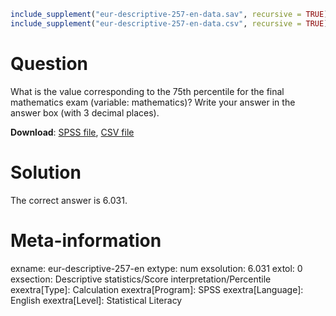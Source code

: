```r
include_supplement("eur-descriptive-257-en-data.sav", recursive = TRUE)
include_supplement("eur-descriptive-257-en-data.csv", recursive = TRUE)
```

Question
========
What is the value corresponding to the 75th percentile for the final mathematics exam (variable: mathematics)? Write your answer in the answer box (with 3 decimal places).

**Download**: [SPSS file](eur-descriptive-257-en-data.sav), [CSV file](eur-descriptive-257-en-data.csv)


Solution
========
The correct answer is 6.031.


Meta-information
================
exname: eur-descriptive-257-en
extype: num
exsolution: 6.031
extol: 0
exsection: Descriptive statistics/Score interpretation/Percentile
exextra[Type]: Calculation
exextra[Program]: SPSS
exextra[Language]: English
exextra[Level]: Statistical Literacy
